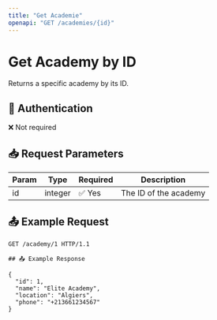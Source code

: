```yaml
---
title: "Get Academie"
openapi: "GET /academies/{id}"
---
```


# Get Academy by ID

Returns a specific academy by its ID.


## 🔐 Authentication

❌ Not required

## 📥 Request Parameters

| Param | Type    | Required | Description           |
|-------|---------|----------|-----------------------|
| id    | integer | ✅ Yes   | The ID of the academy |

## 📤 Example Request

```http
GET /academy/1 HTTP/1.1

## 📤 Example Response

{
  "id": 1,
  "name": "Elite Academy",
  "location": "Algiers",
  "phone": "+213661234567"
}

